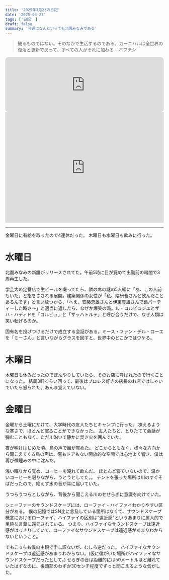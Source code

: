 ```yaml
---
title: '2025年3月23の日記'
date: '2025-03-23'
tags: ['日記' ]
draft: false
summary: '今週はなんといっても北園みなみである'
---
```


<blockquote>
観るものではない。そのなかで生活するのである。カーニバルは全世界の復活と更新であって、すべての人がそれに加わる
<cite>– バフチン</cite>
</blockquote>
<iframe frameborder="0" height="175" style="width:100%;max-width:660px;overflow:hidden;border-radius:10px;" sandbox="allow-forms allow-popups allow-same-origin allow-scripts allow-storage-access-by-user-activation allow-top-navigation-by-user-activation" src="https://embed.music.apple.com/jp/album/%E5%AD%90%E5%8D%88%E7%B7%9A/1795302338?i=1795302340"></iframe>

<iframe src="https://open.spotify.com/embed/playlist/5DBiFvujQQxoPNO4N8J3Xh?utm_source=generator" width="100%" height="352" frameBorder="0" allowfullscreen="" allow="autoplay; clipboard-write; encrypted-media; fullscreen; picture-in-picture" loading="lazy"></iframe>

---
金曜日に有給を取ったので4連休だった。
木曜日も水曜日も飲みに行った。

# 水曜日
北園みなみの新譜がリリースされてた。午前5時に目が覚めて出勤前の暗闇で3周再生した。


学芸大の定番店で生ビールを啜ってたら、隣の席の謎の5人組に「あ、この人前もいた」と指をさされる展開。建築関係の女性が「私、隈研吾さんと飲んだことあるんです」と言い放つから、「へえ、安藤忠雄さんと伊東豊雄さんで鍋パーティーした時さ～」と適当に返したら、なぜか爆笑の渦。ル・コルビュジエとザハ・ハディドを「コルビュ」と「ザッハトルテ」と呼び合うだけで、なぜ人類は笑い転げるのか。

固有名を投げつけるだけで成立する会話がある。ミース・ファン・デル・ローエを「ミーさん」と言いながらグラスを回すと、世界中のどこかではウケる。

# 木曜日
木曜日も休みだったのでぼんやりしていたら、そのお店に呼ばれたので行くことになった。
結局3軒くらい回って、最後はプロレス好きの店長のお店ではしゃいでいたら怒られた。あんま覚えていない。

# 金曜日
金曜から土曜にかけて、大学時代の友人たちとキャンプに行った。
凍えるような寒さで、ほとんど眠ることができなかった。
友人たちと、とりたてて会話が弾むこともなく、ただ川沿いで静かに焚き火を囲んでいた。

夜が明けはじめた頃、鳥の声で目が覚めた。
どこからともなく、様々な方向から聞こえてくる鳥の声は、窓もドアもない開放的な空間では心地よく響き、僕は再び微睡みの中に沈んだ。

浅い眠りから覚め、コーヒーを淹れて飲んだ。
ほとんど寝ていないので、温かいコーヒーを啜りながら、うとうとしてた。。
テントを張った場所は川のすぐそばだったので、絶えず水の音が耳に届いていた。

うつらうつらとしながら、背後から聞こえる川のせせらぎに意識を向けていた。


シェーファーのサウンドスケープには、ローファイ・ハイファイわかりやすい区分がある。
僕の記憶ではSN比に言及している箇所はなくて、サウンドスケープ概念におけるローファイ、ハイファイの区別は"遠近感"というあまりに属人的で単純な言葉に還元されている。
つまり、ハイファイなサウンドスケープは遠近感がはっきりしていて、ローファイなサウンドスケープは遠近感があまりわからないということ。

でもこっちも僕の主観で申し訳ないが、むしろ逆だった。
ハイファイなサウンドスケープは遠近感があまりわからない。(仮に僕がいた場所がハイファイなサウンドスケープだったとして。)
せらぎの音は距離的には50メートルほど離れていたはずなのに、後頭部のわずか30センチ程度でずっと聞こえるような気がした。

